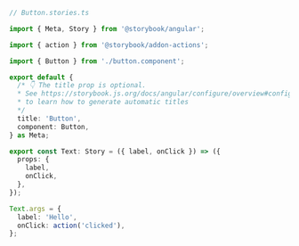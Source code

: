 ```ts
// Button.stories.ts

import { Meta, Story } from '@storybook/angular';

import { action } from '@storybook/addon-actions';

import { Button } from './button.component';

export default {
  /* 👇 The title prop is optional.
  * See https://storybook.js.org/docs/angular/configure/overview#configure-story-loading
  * to learn how to generate automatic titles
  */
  title: 'Button',
  component: Button,
} as Meta;

export const Text: Story = ({ label, onClick }) => ({
  props: {
    label,
    onClick,
  },
});

Text.args = {
  label: 'Hello',
  onClick: action('clicked'),
};
```